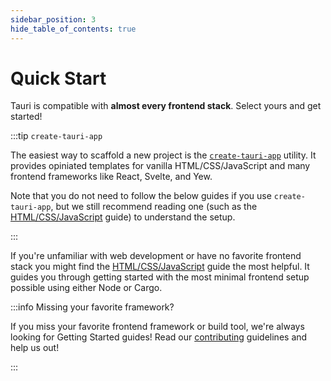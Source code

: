 ```yaml
---
sidebar_position: 3
hide_table_of_contents: true
---
```



# Quick Start

Tauri is compatible with **almost every frontend stack**. Select yours and get started!

:::tip `create-tauri-app`

The easiest way to scaffold a new project is the [`create-tauri-app`] utility. It provides opiniated templates for vanilla HTML/CSS/JavaScript and many frontend frameworks like React, Svelte, and Yew.

<CreateTauriApp />

Note that you do not need to follow the below guides if you use `create-tauri-app`, but we still recommend reading one (such as the [HTML/CSS/JavaScript] guide) to understand the setup.

:::

If you're unfamiliar with web development or have no favorite frontend stack you might find the [HTML/CSS/JavaScript] guide the most helpful. It guides you through getting started with the most minimal frontend setup possible using either Node or Cargo.

<DocCardList items={useCurrentSidebarCategory().items} />

:::info Missing your favorite framework?

If you miss your favorite frontend framework or build tool, we're always looking for Getting Started guides! Read our [contributing] guidelines and help us out!

:::

[html/css/javascript]: ./html-css-js.mdx
[contributing]: https://github.com/tauri-apps/tauri/blob/dev/.github/CONTRIBUTING.md
[`create-tauri-app`]: https://github.com/tauri-apps/create-tauri-app
